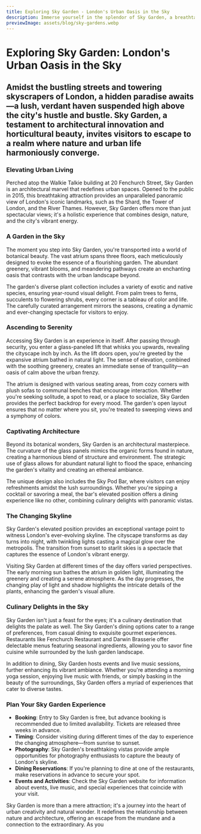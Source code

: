 ```yaml
---
title: Exploring Sky Garden - London's Urban Oasis in the Sky
description: Immerse yourself in the splendor of Sky Garden, a breathtaking botanical haven atop London's skyline, offering panoramic views, lush landscapes, and a unique urban retreat.
previewImage: assets/blog/sky-gardens.webp
---
```


# Exploring Sky Garden: London's Urban Oasis in the Sky

## Amidst the bustling streets and towering skyscrapers of London, a hidden paradise awaits—a lush, verdant haven suspended high above the city's hustle and bustle. Sky Garden, a testament to architectural innovation and horticultural beauty, invites visitors to escape to a realm where nature and urban life harmoniously converge.

<Date date="Friday 25 August 2023"/>
<ArticleHero src="assets/blog/sky-gardens.webp" alt="Sky Garden Aerial View"/>

### Elevating Urban Living

Perched atop the Walkie Talkie building at 20 Fenchurch Street, Sky Garden is an architectural marvel that redefines urban spaces. Opened to the public in 2015, this breathtaking attraction provides an unparalleled panoramic view of London's iconic landmarks, such as the Shard, the Tower of London, and the River Thames. However, Sky Garden offers more than just spectacular views; it's a holistic experience that combines design, nature, and the city's vibrant energy.

### A Garden in the Sky

The moment you step into Sky Garden, you're transported into a world of botanical beauty. The vast atrium spans three floors, each meticulously designed to evoke the essence of a flourishing garden. The abundant greenery, vibrant blooms, and meandering pathways create an enchanting oasis that contrasts with the urban landscape beyond.

The garden's diverse plant collection includes a variety of exotic and native species, ensuring year-round visual delight. From palm trees to ferns, succulents to flowering shrubs, every corner is a tableau of color and life. The carefully curated arrangement mirrors the seasons, creating a dynamic and ever-changing spectacle for visitors to enjoy.

### Ascending to Serenity

Accessing Sky Garden is an experience in itself. After passing through security, you enter a glass-paneled lift that whisks you upwards, revealing the cityscape inch by inch. As the lift doors open, you're greeted by the expansive atrium bathed in natural light. The sense of elevation, combined with the soothing greenery, creates an immediate sense of tranquility—an oasis of calm above the urban frenzy.

The atrium is designed with various seating areas, from cozy corners with plush sofas to communal benches that encourage interaction. Whether you're seeking solitude, a spot to read, or a place to socialize, Sky Garden provides the perfect backdrop for every mood. The garden's open layout ensures that no matter where you sit, you're treated to sweeping views and a symphony of colors.

### Captivating Architecture

Beyond its botanical wonders, Sky Garden is an architectural masterpiece. The curvature of the glass panels mimics the organic forms found in nature, creating a harmonious blend of structure and environment. The strategic use of glass allows for abundant natural light to flood the space, enhancing the garden's vitality and creating an ethereal ambiance.

The unique design also includes the Sky Pod Bar, where visitors can enjoy refreshments amidst the lush surroundings. Whether you're sipping a cocktail or savoring a meal, the bar's elevated position offers a dining experience like no other, combining culinary delights with panoramic vistas.

### The Changing Skyline

Sky Garden's elevated position provides an exceptional vantage point to witness London's ever-evolving skyline. The cityscape transforms as day turns into night, with twinkling lights casting a magical glow over the metropolis. The transition from sunset to starlit skies is a spectacle that captures the essence of London's vibrant energy.

Visiting Sky Garden at different times of the day offers varied perspectives. The early morning sun bathes the atrium in golden light, illuminating the greenery and creating a serene atmosphere. As the day progresses, the changing play of light and shadow highlights the intricate details of the plants, enhancing the garden's visual allure.

### Culinary Delights in the Sky

Sky Garden isn't just a feast for the eyes; it's a culinary destination that delights the palate as well. The Sky Garden's dining options cater to a range of preferences, from casual dining to exquisite gourmet experiences. Restaurants like Fenchurch Restaurant and Darwin Brasserie offer delectable menus featuring seasonal ingredients, allowing you to savor fine cuisine while surrounded by the lush garden landscape.

In addition to dining, Sky Garden hosts events and live music sessions, further enhancing its vibrant ambiance. Whether you're attending a morning yoga session, enjoying live music with friends, or simply basking in the beauty of the surroundings, Sky Garden offers a myriad of experiences that cater to diverse tastes.

### Plan Your Sky Garden Experience

- **Booking**: Entry to Sky Garden is free, but advance booking is recommended due to limited availability. Tickets are released three weeks in advance.
- **Timing**: Consider visiting during different times of the day to experience the changing atmosphere—from sunrise to sunset.
- **Photography**: Sky Garden's breathtaking vistas provide ample opportunities for photography enthusiasts to capture the beauty of London's skyline.
- **Dining Reservations**: If you're planning to dine at one of the restaurants, make reservations in advance to secure your spot.
- **Events and Activities**: Check the Sky Garden website for information about events, live music, and special experiences that coincide with your visit.

Sky Garden is more than a mere attraction; it's a journey into the heart of urban creativity and natural wonder. It redefines the relationship between nature and architecture, offering an escape from the mundane and a connection to the extraordinary. As you
